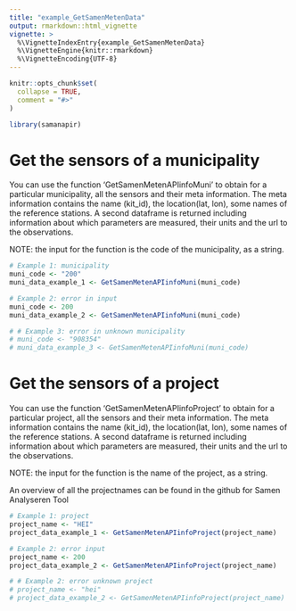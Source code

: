 ```yaml
---
title: "example_GetSamenMetenData"
output: rmarkdown::html_vignette
vignette: >
  %\VignetteIndexEntry{example_GetSamenMetenData}
  %\VignetteEngine{knitr::rmarkdown}
  %\VignetteEncoding{UTF-8}
---
```


```r
knitr::opts_chunk$set(
  collapse = TRUE,
  comment = "#>"
)
```

```r
library(samanapir)
```

# Get the sensors of a municipality
You can use the function 'GetSamenMetenAPIinfoMuni' to obtain for a particular
municipality, all the sensors and their meta information. The meta
information contains the name (kit_id), the location(lat, lon), some names of
the reference stations. A second dataframe is returned including information
about which parameters are measured, their units and the url to the
observations.

NOTE: the input for the function is the code of the municipality, as a string.

```r
# Example 1: municipality
muni_code <- "200"
muni_data_example_1 <- GetSamenMetenAPIinfoMuni(muni_code)

# Example 2: error in input
muni_code <- 200
muni_data_example_2 <- GetSamenMetenAPIinfoMuni(muni_code)

# # Example 3: error in unknown municipality
# muni_code <- "908354" 
# muni_data_example_3 <- GetSamenMetenAPIinfoMuni(muni_code)

```
# Get the sensors of a project
You can use the function 'GetSamenMetenAPIinfoProject' to obtain for a particular
project, all the sensors and their meta information. The meta
information contains the name (kit_id), the location(lat, lon), some names of
the reference stations. A second dataframe is returned including information
about which parameters are measured, their units and the url to the
observations.

NOTE: the input for the function is the name of the project, as a string.

An overview of all the projectnames can be found in the github for Samen Analyseren Tool

```r
# Example 1: project
project_name <- "HEI"
project_data_example_1 <- GetSamenMetenAPIinfoProject(project_name)

# Example 2: error input
project_name <- 200
project_data_example_2 <- GetSamenMetenAPIinfoProject(project_name)

# # Example 2: error unknown project
# project_name <- "hei"
# project_data_example_2 <- GetSamenMetenAPIinfoProject(project_name)

```
